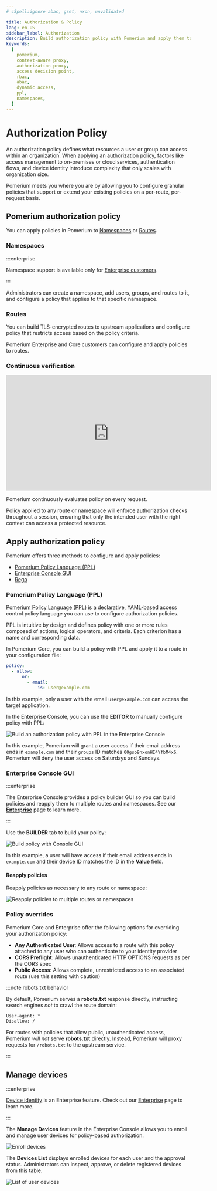 ```yaml
---
# cSpell:ignore abac, gset, nxon, unvalidated

title: Authorization & Policy
lang: en-US
sidebar_label: Authorization
description: Build authorization policy with Pomerium and apply them to routes and namespaces.
keywords:
  [
    pomerium,
    context-aware proxy,
    authorization proxy,
    access decision point,
    rbac,
    abac,
    dynamic access,
    ppl,
    namespaces,
  ]
---
```



# Authorization Policy

An authorization policy defines what resources a user or group can access within an organization. When applying an authorization policy, factors like access management to on-premises or cloud services, authentication flows, and device identity introduce complexity that only scales with organization size.

Pomerium meets you where you are by allowing you to configure granular policies that support or extend your existing policies on a per-route, per-request basis.

## Pomerium authorization policy

You can apply policies in Pomerium to [Namespaces](/docs/capabilities/namespacing) or [Routes](/docs/capabilities/routing).

### Namespaces

:::enterprise

Namespace support is available only for [Enterprise customers](https://www.pomerium.com/enterprise-sales/).

:::

Administrators can create a namespace, add users, groups, and routes to it, and configure a policy that applies to that specific namespace.

### Routes

You can build TLS-encrypted routes to upstream applications and configure policy that restricts access based on the policy criteria.

Pomerium Enterprise and Core customers can configure and apply policies to routes.

### Continuous verification

<iframe
  width="560"
  height="315"
  src="https://www.youtube.com/embed/3MJrNvQ7aIE"
  title="YouTube video player"
  frameborder="0"
  allow="accelerometer; autoplay; clipboard-write; encrypted-media; gyroscope; picture-in-picture; web-share"
  allowfullscreen></iframe>

Pomerium continuously evaluates policy on every request.

Policy applied to any route or namespace will enforce authorization checks throughout a session, ensuring that only the intended user with the right context can access a protected resource.

## Apply authorization policy

Pomerium offers three methods to configure and apply policies:

- [Pomerium Policy Language (PPL)](#pomerium-policy-language-ppl)
- [Enterprise Console GUI](#enterprise-console-gui)
- [Rego](/docs/capabilities/rego)

### Pomerium Policy Language (PPL)

[Pomerium Policy Language (PPL)](/docs/capabilities/ppl) is a declarative, YAML-based access control policy language you can use to configure authorization policies.

PPL is intuitive by design and defines policy with one or more rules composed of actions, logical operators, and criteria. Each criterion has a name and corresponding data.

<Tabs>
<TabItem value="Core" label="Core">

In Pomerium Core, you can build a policy with PPL and apply it to a route in your configuration file:

```yaml title="pomerium-config.yaml"
policy:
  - allow:
      or:
        - email:
            is: user@example.com
```

In this example, only a user with the email `user@example.com` can access the target application.

</TabItem>
<TabItem value="Enterprise" label="Enterprise">

In the Enterprise Console, you can use the **EDITOR** to manually configure policy with PPL:

![Build an authorization policy with PPL in the Enterprise Console](./img/authorization/ppl-edit-policy.png)

In this example, Pomerium will grant a user access if their email address ends in `example.com` and their `groups` ID matches `00gso9nxonHI4YfbM4x6`. Pomerium will deny the user access on Saturdays and Sundays.

</TabItem>
</Tabs>

### Enterprise Console GUI

:::enterprise

The Enterprise Console provides a policy builder GUI so you can build policies and reapply them to multiple routes and namespaces. See our [**Enterprise**](/docs/deploy/enterprise) page to learn more.

:::

Use the **BUILDER** tab to build your policy:

![Build policy with Console GUI](./img/authorization/ppl-gui-policy.png)

In this example, a user will have access if their email address ends in `example.com` and their device ID matches the ID in the **Value** field.

#### Reapply policies

Reapply policies as necessary to any route or namespace:

![Reapply policies to multiple routes or namespaces](./img/authorization/apply-policies-to-routes.png)

### Policy overrides

Pomerium Core and Enterprise offer the following options for overriding your authorization policy:

- **Any Authenticated User**: Allows access to a route with this policy attached to any user who can authenticate to your identity provider
- **CORS Preflight**: Allows unauthenticated HTTP OPTIONS requests as per the CORS spec
- **Public Access**: Allows complete, unrestricted access to an associated route (use this setting with caution)

:::note robots.txt behavior

By default, Pomerium serves a **robots.txt** response directly, instructing search engines _not_ to crawl the route domain:

```txt
User-agent: *
Disallow: /
```

For routes with policies that allow public, unauthenticated access, Pomerium _will not_ serve **robots.txt** directly. Instead, Pomerium will proxy requests for `/robots.txt` to the upstream service.

:::

## Manage devices

:::enterprise

[Device identity](/docs/capabilities/device-identity) is an Enterprise feature. Check out our [Enterprise](/docs/deploy/enterprise) page to learn more.

:::

The **Manage Devices** feature in the Enterprise Console allows you to enroll and manage user devices for policy-based authorization.

![Enroll devices](./img/authorization/enroll-device.png)

The **Devices List** displays enrolled devices for each user and the approval status. Administrators can inspect, approve, or delete registered devices from this table.

![List of user devices](./img/authorization/console-devices.png)
